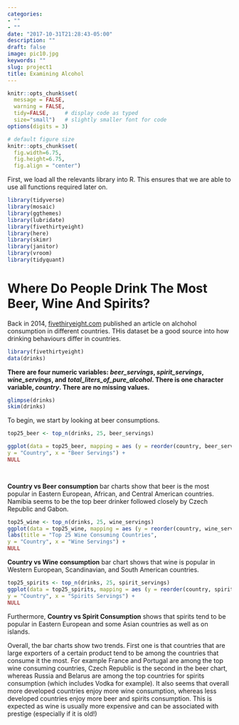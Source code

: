 ```yaml
---
categories:
- ""
- ""
date: "2017-10-31T21:28:43-05:00"
description: ""
draft: false
image: pic10.jpg
keywords: ""
slug: project1
title: Examining Alcohol
---
```



```r
knitr::opts_chunk$set(
  message = FALSE, 
  warning = FALSE, 
  tidy=FALSE,     # display code as typed
  size="small")   # slightly smaller font for code
options(digits = 3)

# default figure size
knitr::opts_chunk$set(
  fig.width=6.75, 
  fig.height=6.75,
  fig.align = "center")
```

First, we load all the relevants library into R. This ensures that we are able to use all functions required later on. 

```r
library(tidyverse)
library(mosaic)
library(ggthemes)
library(lubridate)
library(fivethirtyeight)
library(here)
library(skimr)
library(janitor)
library(vroom)
library(tidyquant)
```



# Where Do People Drink The Most Beer, Wine And Spirits?

Back in 2014, [fivethiryeight.com](https://fivethirtyeight.com/features/dear-mona-followup-where-do-people-drink-the-most-beer-wine-and-spirits/) published an article on alchohol consumption in different countries. THis dataset be a good source into how drinking behaviours differ in countries.


```r
library(fivethirtyeight)
data(drinks)

```



**There are four numeric variables: *beer_servings*, *spirit_servings*, *wine_servings*, and *total_liters_of_pure_alcohol*. There is one character variable, *country*. There are no missing values.**


```r

glimpse(drinks)
skim(drinks)
```

To begin, we start by looking at beer consumptions. 


```r
top25_beer <- top_n(drinks, 25, beer_servings)

ggplot(data = top25_beer, mapping = aes (y = reorder(country, beer_servings), x = beer_servings)) + geom_col(fill='beige') + labs(title = "Top 25 Beer Consuming Countries",
y = "Country", x = "Beer Servings") +
NULL

  
```
**Country vs Beer consumption** bar charts show that beer is the most popular in Eastern European, African, and Central American countries. Namibia seems to be the top beer drinker followed closely by Czech Republic and Gabon.

```r
top25_wine <- top_n(drinks, 25, wine_servings)
ggplot(data = top25_wine, mapping = aes (y = reorder(country, wine_servings), x = wine_servings)) +   geom_col(fill='pink') +
labs(title = "Top 25 Wine Consuming Countries",
y = "Country", x = "Wine Servings") +
NULL

```
**Country vs Wine consumption** bar chart shows that wine is popular in Western European, Scandinavian, and South American countries.

```r
top25_spirits <- top_n(drinks, 25, spirit_servings)
ggplot(data = top25_spirits, mapping = aes (y = reorder(country, spirit_servings), x = spirit_servings)) + geom_col(fill='light green') + labs(title = "Top 25 Spirits Consuming Countries",
y = "Country", x = "Spirits Servings") +
NULL

```
Furthermore, **Country vs Spirit Consumption** shows that spirits tend to be popular in Eastern European and some Asian countries as well as on islands. 

Overall, the bar charts show two trends. First one is that countries that are large exporters of a certain product tend to be among the countries that consume it the most. For example France and Portugal are among the top wine consuming countries, Czech Republic is the second in the beer chart, whereas Russia and Belarus are among the top countries for spirits consumption (which includes Vodka for example). It also seems that overall more developed countries enjoy more wine consumption, whereas less developed countries enjoy more beer and spirits consumption. This is expected as wine is usually more expensive and can be associated with prestige (especially if it is old!)

